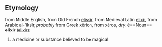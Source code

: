 ==Etymology==
from Middle English, from Old French [[elissir]], from Medieval Latin [[elixir]], from Arabic al-'iksīr, ''probably'' from Greek xērion, from xēros, ''dry''.
ē==Noun==
'''elixir''' ([[elixirs]]

#a medicine or substance believed to be magical